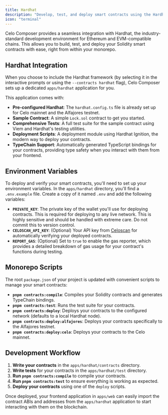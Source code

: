 ```yaml
---
title: Hardhat
description: "Develop, test, and deploy smart contracts using the Hardhat integration."
icon: "terminal"
---
```


Celo Composer provides a seamless integration with Hardhat, the industry-standard development environment for Ethereum and EVM-compatible chains. This allows you to build, test, and deploy your Solidity smart contracts with ease, right from within your monorepo.

## Hardhat Integration

When you choose to include the Hardhat framework (by selecting it in the interactive prompts or using the `--contracts hardhat` flag), Celo Composer sets up a dedicated `apps/hardhat` application for you.

This application comes with:

- **Pre-configured Hardhat**: The `hardhat.config.ts` file is already set up for Celo mainnet and the Alfajores testnet.
- **Sample Contract**: A simple `Lock.sol` contract to get you started.
- **Comprehensive Tests**: A full test suite for the sample contract using Viem and Hardhat's testing utilities.
- **Deployment Scripts**: A deployment module using Hardhat Ignition, the modern way to deploy your contracts.
- **TypeChain Support**: Automatically generated TypeScript bindings for your contracts, providing type safety when you interact with them from your frontend.

## Environment Variables

To deploy and verify your smart contracts, you'll need to set up your environment variables. In the `apps/hardhat` directory, you'll find a `.env.example` file. Create a copy of it named `.env` and add the following variables:

- **`PRIVATE_KEY`**: The private key of the wallet you'll use for deploying contracts. This is required for deploying to any live network.
  <Warning>
    This is highly sensitive and should be handled with extreme care. Do not
    commit this to version control.
  </Warning>
- **`CELOSCAN_API_KEY`**: (Optional) Your API key from [Celoscan](https://celoscan.io/) for automatically verifying your deployed contracts.
- **`REPORT_GAS`**: (Optional) Set to `true` to enable the gas reporter, which provides a detailed breakdown of gas usage for your contract's functions during testing.

## Monorepo Scripts

The root `package.json` of your project is updated with convenient scripts to manage your smart contracts:

- **`pnpm contracts:compile`**: Compiles your Solidity contracts and generates TypeChain bindings.
- **`pnpm contracts:test`**: Runs the test suite for your contracts.
- **`pnpm contracts:deploy`**: Deploys your contracts to the configured network (defaults to a local Hardhat node).
- **`pnpm contracts:deploy:alfajores`**: Deploys your contracts specifically to the Alfajores testnet.
- **`pnpm contracts:deploy:celo`**: Deploys your contracts to the Celo mainnet.

## Development Workflow

1.  **Write your contracts** in the `apps/hardhat/contracts` directory.
2.  **Write tests** for your contracts in the `apps/hardhat/test` directory.
3.  **Run `pnpm contracts:compile`** to compile your contracts.
4.  **Run `pnpm contracts:test`** to ensure everything is working as expected.
5.  **Deploy your contracts** using one of the `deploy` scripts.

Once deployed, your frontend application in `apps/web` can easily import the contract ABIs and addresses from the `apps/hardhat` application to start interacting with them on the blockchain.
